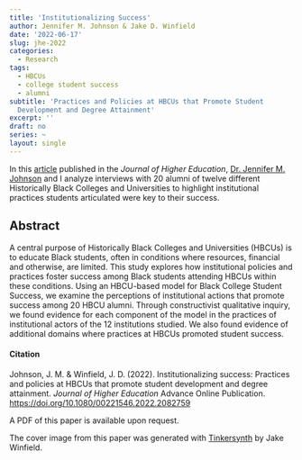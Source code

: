 ```yaml
---
title: 'Institutionalizing Success'
author: Jennifer M. Johnson & Jake D. Winfield
date: '2022-06-17'
slug: jhe-2022
categories:
  - Research
tags:
  - HBCUs
  - college student success
  - alumni
subtitle: 'Practices and Policies at HBCUs that Promote Student
  Development and Degree Attainment'
excerpt: ''
draft: no
series: ~
layout: single
---
```

In this [article](https://doi.org/10.1080/00221546.2022.2082759) published in the *Journal of Higher Education*, [Dr. Jennifer M. Johnson](https://www.jmjohnsonphd.com) and I analyze interviews with 20 alumni of twelve different Historically Black Colleges and Universities to highlight institutional practices students articulated were key to their success.  

## Abstract
A central purpose of Historically Black Colleges and Universities (HBCUs) is to educate Black students, often in conditions where resources, financial and otherwise, are limited. This study explores how institutional policies and practices foster success among Black students attending HBCUs within these conditions. Using an HBCU-based model for Black College Student Success, we examine the perceptions of institutional actions that promote success among 20 HBCU alumni. Through constructivist qualitative inquiry, we found evidence for each component of the model in the practices of institutional actors of the 12 institutions studied. We also found evidence of additional domains where practices at HBCUs promoted student success.

#### Citation
Johnson, J. M. & Winfield, J. D. (2022). Institutionalizing success: Practices and policies at HBCUs that promote student development and degree attainment. *Journal of Higher Education* Advance Online Publication. [https://doi.org/10.1080/00221546.2022.2082759]()

A PDF of this paper is available upon request.

The cover image from this paper was generated with [Tinkersynth](https://tinkersynth.com/) by Jake Winfield.
